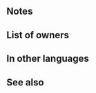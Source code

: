 {{Weapon Infobox
|tagid=SID_共感の花
|weaponName=Amity Blooms
|image=wep_mg252
|weaponType=Green Tome
|might=8
|range=2
|effect=If unit is within 2 spaces of an ally, inflicts Atk/Res-5 on foe during combat, and when unit deals damage to foe during combat, restores 4 HP to unit. (Triggers even if 0 damage is dealt.)
|cost=200
|exclusive=0
|statModifiers=0,8,0,0,0
|required=Elwind
|next=
|promotionRarity=5
|promotionTier=1
|intID=2430
|sort=90000
|value=11
|timingID=1
|abilityID=210
|limit1ID=14
|properties=
}}
==Notes==
{{Temporary debuffs}}
{{CombatHPRecovery}}
==List of owners==
{{Skill Hero List}}
==In other languages==
{{OtherLanguages
|japanese=共感の花
|german=Harmonieblüten
|spanishEU=Armonía floral
|spanishLA=Armonía floral
|french=Fleurs d'amitié
|italian=Fiori dell'intesa
|chineseTW=共鳴之花
|portuguese=Empatia floral
}}
==See also==
{{See also skills|cond=Description LIKE '%inflicts Atk/%-%during combat%unit deals damage to foe during combat, restores%HP to unit%'}}
{{Weapons Navbox}}